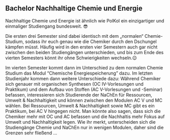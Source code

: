 ## Bachelor Nachhaltige Chemie und Energie {#bachelor-nachhaltige-chemie-und-energie}

Nachhaltige Chemie und Energie ist ähnlich wie PolKol ein einzigartiger und einmaliger Studiengang bundesweit.  😎

Die ersten drei Semester sind dabei identisch mit dem „normalen“ Chemie-Studium, sodass ihr euch genau wie die Chemiker durch den Dschungel kämpfen müsst.
Häufig wird in den ersten vier Semestern auch gar nicht zwischen den beiden Studiengängen unterschieden, und bis zum Ende des vierten Semesters könnt ihr ohne Schwierigkeiten wechseln.😉

Im vierten Semester kommt dann im Unterschied zu dem normalen Chemie Studium das Modul "Chemische Energiespeicherung" dazu. 
Im letzten Studienjahr kommen dann weitere Unterschiede dazu: Während Chemiker sich genauer mit organischen Synthesen (OC IV-Vorlesungen und Praktikum) und dem Aufbau von Stoffen (AC V-Vorlesungen und -Seminar) befassen,
interessieren sich Studierende der NaChEn für Ressourcen, Umwelt & Nachhaltigkeit und können zwischen den Modulen AC V und MC wählen. Bei Ressourcen, Umwelt & Nachhaltigkeit sowie MC gibt es ein Praktikum, bei AC V hingegen nicht.
Man könnte also sagen, dass sich die Chemiker mehr mit OC und AC befassen und die Nachhaltis mehr Fokus auf Umwelt und Nachhaltigkeit legen. Wie ihr merkt, unterscheiden sich die Studiengänge Chemie und NaChEn nur in wenigen Modulen, daher sind die Grenzen sehr fließend ...